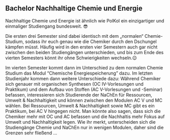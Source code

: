 ## Bachelor Nachhaltige Chemie und Energie {#bachelor-nachhaltige-chemie-und-energie}

Nachhaltige Chemie und Energie ist ähnlich wie PolKol ein einzigartiger und einmaliger Studiengang bundesweit.  😎

Die ersten drei Semester sind dabei identisch mit dem „normalen“ Chemie-Studium, sodass ihr euch genau wie die Chemiker durch den Dschungel kämpfen müsst.
Häufig wird in den ersten vier Semestern auch gar nicht zwischen den beiden Studiengängen unterschieden, und bis zum Ende des vierten Semesters könnt ihr ohne Schwierigkeiten wechseln.😉

Im vierten Semester kommt dann im Unterschied zu dem normalen Chemie Studium das Modul "Chemische Energiespeicherung" dazu. 
Im letzten Studienjahr kommen dann weitere Unterschiede dazu: Während Chemiker sich genauer mit organischen Synthesen (OC IV-Vorlesungen und Praktikum) und dem Aufbau von Stoffen (AC V-Vorlesungen und -Seminar) befassen,
interessieren sich Studierende der NaChEn für Ressourcen, Umwelt & Nachhaltigkeit und können zwischen den Modulen AC V und MC wählen. Bei Ressourcen, Umwelt & Nachhaltigkeit sowie MC gibt es ein Praktikum, bei AC V hingegen nicht.
Man könnte also sagen, dass sich die Chemiker mehr mit OC und AC befassen und die Nachhaltis mehr Fokus auf Umwelt und Nachhaltigkeit legen. Wie ihr merkt, unterscheiden sich die Studiengänge Chemie und NaChEn nur in wenigen Modulen, daher sind die Grenzen sehr fließend ...